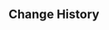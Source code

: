 {{Repertoire of Myriad Melodies Score
|name        = Blossoms of Summer Night
|image       = Repertoire of Myriad Melodies Cover 28.png
|album       = Inazuma: Realm of Tranquil Eternity
|order       = 4
|region      = Inazuma
|character   = Yoimiya
|soundtrack  = Blossoms of Summer Night
|bpm         = 145
|duration    = 1m 37s
|level_1     = Normal
|stars_1     = 2
|reward_1    = Repertoire Coins*20
|notes_1     = 113
|level_2     = Hard
|stars_2     = 4
|reward_2    = Repertoire Coins*40
|notes_2     = 164
|level_3     = Pro
|stars_3     = 5
|reward_3    = Repertoire Coins*60
|notes_3     = 246
|level_4     = Legendary
|stars_4     = 6
|notes_4     = 311
}}

==Change History==
{{Change History|5.3}}